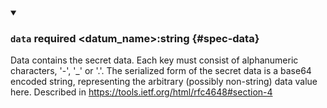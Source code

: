 
<details className="config-field" data-expandable="false" open>
<summary>

### `data` <span className="config-field-required" data-required="false">required</span> <span className="config-field-type">&lt;datum_name&gt;:string</span> <span className="config-field-default"></span> <span className="config-field-enum"></span> {#spec-data}

Data contains the secret data. Each key must consist of alphanumeric
characters, '-', '_' or '.'. The serialized form of the secret data is a
base64 encoded string, representing the arbitrary (possibly non-string)
data value here. Described in https://tools.ietf.org/html/rfc4648#section-4

</summary>



</details>
